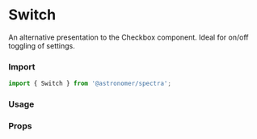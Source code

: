 

<Meta title="Components|Switch" component={Switch} />

# Switch
An alternative presentation to the Checkbox component. Ideal for on/off toggling of settings.

### Import
```js
import { Switch } from '@astronomer/spectra';
```

### Usage
<Preview>
  <Story name="Default">
    <Switch name="example" label="Example" />
  </Story>
  <Story name="isChecked">
    <Switch name="example-checked" label="Example" isChecked />
  </Story>
  <Story name="isDisabled">
    <Switch name="example-disabled" label="Example" isDisabled />
  </Story>
</Preview>

### Props
<Props of={Switch} />

